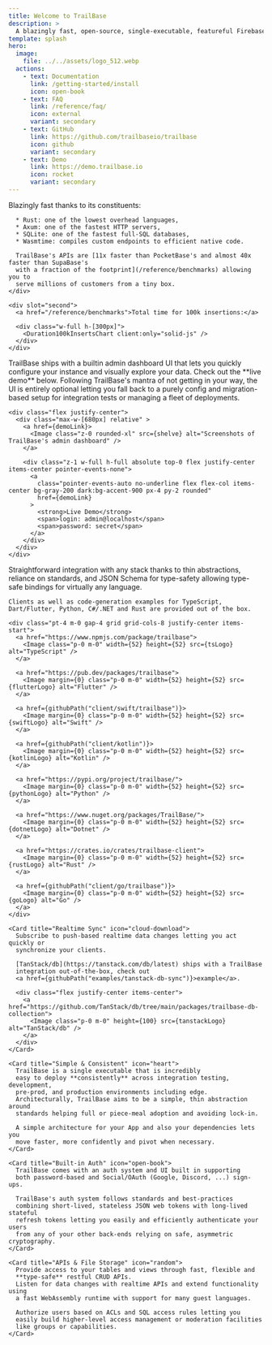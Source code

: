 ```yaml
---
title: Welcome to TrailBase
description: >
  A blazingly fast, open-source, single-executable, featureful Firebase alternative.
template: splash
hero:
  image:
    file: ../../assets/logo_512.webp
  actions:
    - text: Documentation
      link: /getting-started/install
      icon: open-book
    - text: FAQ
      link: /reference/faq/
      icon: external
      variant: secondary
    - text: GitHub
      link: https://github.com/trailbaseio/trailbase
      icon: github
      variant: secondary
    - text: Demo
      link: https://demo.trailbase.io
      icon: rocket
      variant: secondary
---
```








<div class="flex flex-col gap-4">

  <SplitCard title="Performance" icon="rocket">
    <div slot="first">
      Blazingly fast thanks to its constituents:

      * Rust: one of the lowest overhead languages,
      * Axum: one of the fastest HTTP servers,
      * SQLite: one of the fastest full-SQL databases,
      * Wasmtime: compiles custom endpoints to efficient native code.

      TrailBase's APIs are [11x faster than PocketBase's and almost 40x faster than SupaBase's
      with a fraction of the footprint](/reference/benchmarks) allowing you to
      serve millions of customers from a tiny box.
    </div>

    <div slot="second">
      <a href="/reference/benchmarks">Total time for 100k insertions:</a>

      <div class="w-full h-[300px]">
        <Duration100kInsertsChart client:only="solid-js" />
      </div>
    </div>
  </SplitCard>

  <Card title="Admin Dashboard" icon="setting">
    TrailBase ships with a builtin admin dashboard UI that lets you quickly
    configure your instance and visually explore your data.
    Check out the **live demo** below.
    Following TrailBase's mantra of not getting in your way, the UI is
    entirely optional letting you fall back to a purely config and
    migration-based setup for integration tests or managing a fleet of
    deployments.

    <div class="flex justify-center">
      <div class="max-w-[680px] relative" >
        <a href={demoLink}>
          <Image class="z-0 rounded-xl" src={shelve} alt="Screenshots of TrailBase's admin dashboard" />
        </a>

        <div class="z-1 w-full h-full absolute top-0 flex justify-center items-center pointer-events-none">
          <a
            class="pointer-events-auto no-underline flex flex-col items-center bg-gray-200 dark:bg-accent-900 px-4 py-2 rounded"
            href={demoLink}
          >
            <strong>Live Demo</strong>
            <span>login: admin@localhost</span>
            <span>password: secret</span>
          </a>
        </div>
      </div>
    </div>
  </Card>

  <Card title="Integrations" icon="puzzle">
    Straightforward integration with any stack thanks to thin abstractions,
    reliance on standards, and JSON Schema for type-safety allowing type-safe
    bindings for virtually any language.

    Clients as well as code-generation examples for TypeScript,
    Dart/Flutter, Python, C#/.NET and Rust are provided out of the box.

    <div class="pt-4 m-0 gap-4 grid grid-cols-8 justify-center items-start">
      <a href="https://www.npmjs.com/package/trailbase">
        <Image class="p-0 m-0" width={52} height={52} src={tsLogo} alt="TypeScript" />
      </a>

      <a href="https://pub.dev/packages/trailbase">
        <Image margin={0} class="p-0 m-0" width={52} height={52} src={flutterLogo} alt="Flutter" />
      </a>

      <a href={githubPath("client/swift/trailbase")}>
        <Image margin={0} class="p-0 m-0" width={52} height={52} src={swiftLogo} alt="Swift" />
      </a>

      <a href={githubPath("client/kotlin")}>
        <Image margin={0} class="p-0 m-0" width={52} height={52} src={kotlinLogo} alt="Kotlin" />
      </a>

      <a href="https://pypi.org/project/trailbase/">
        <Image margin={0} class="p-0 m-0" width={52} height={52} src={pythonLogo} alt="Python" />
      </a>

      <a href="https://www.nuget.org/packages/TrailBase/">
        <Image margin={0} class="p-0 m-0" width={52} height={52} src={dotnetLogo} alt="Dotnet" />
      </a>

      <a href="https://crates.io/crates/trailbase-client">
        <Image margin={0} class="p-0 m-0" width={52} height={52} src={rustLogo} alt="Rust" />
      </a>

      <a href={githubPath("client/go/trailbase")}>
        <Image margin={0} class="p-0 m-0" width={52} height={52} src={goLogo} alt="Go" />
      </a>
    </div>
  </Card>

  <CardGrid>

    <Card title="Realtime Sync" icon="cloud-download">
      Subscribe to push-based realtime data changes letting you act quickly or
      synchronize your clients.

      [TanStack/db](https://tanstack.com/db/latest) ships with a TrailBase
      integration out-of-the-box, check out
      <a href={githubPath("examples/tanstack-db-sync")}>example</a>.

      <div class="flex justify-center items-center">
        <a href="https://github.com/TanStack/db/tree/main/packages/trailbase-db-collection">
          <Image class="p-0 m-0" height={100} src={tanstackLogo} alt="TanStack/db" />
        </a>
      </div>
    </Card>

    <Card title="Simple & Consistent" icon="heart">
      TrailBase is a single executable that is incredibly
      easy to deploy **consistently** across integration testing, development,
      pre-prod, and production environments including edge.
      Architecturally, TrailBase aims to be a simple, thin abstraction around
      standards helping full or piece-meal adoption and avoiding lock-in.

      A simple architecture for your App and also your dependencies lets you
      move faster, more confidently and pivot when necessary.
    </Card>

    <Card title="Built-in Auth" icon="open-book">
      TrailBase comes with an auth system and UI built in supporting
      both password-based and Social/OAuth (Google, Discord, ...) sign-ups.

      TrailBase's auth system follows standards and best-practices
      combining short-lived, stateless JSON web tokens with long-lived stateful
      refresh tokens letting you easily and efficiently authenticate your users
      from any of your other back-ends relying on safe, asymmetric cryptography.
    </Card>

    <Card title="APIs & File Storage" icon="random">
      Provide access to your tables and views through fast, flexible and
      **type-safe** restful CRUD APIs.
      Listen for data changes with realtime APIs and extend functionality using
      a fast WebAssembly runtime with support for many guest languages.

      Authorize users based on ACLs and SQL access rules letting you
      easily build higher-level access management or moderation facilities
      like groups or capabilities.
    </Card>

  </CardGrid>

<div class="h-12" />

</div>
